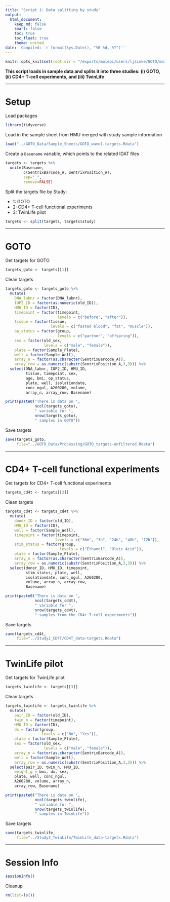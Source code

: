 ```yaml
---
title: "Script 1: Data splitting by study"
output:
  html_document:
    keep_md: false
    smart: false
    toc: true
    toc_float: true
    theme: united
date: 'Compiled: `r format(Sys.Date(), "%B %d, %Y")`'
---
```


```r
knitr::opts_knit$set(root.dir = "/exports/molepi/users/ljsinke/GOTO/main/GOTO_Scripts")
```

**This script loads in sample data and splits it into three studies: (i) GOTO, (ii) CD4+ T-cell experiments, and (iii) TwinLife**

***

# Setup

Load packages

```r
library(tidyverse)
```

Load in the sample sheet from HMU merged with study sample information

```r
load("../GOTO_Data/Sample_Sheets/GOTO_wave1-targets.Rdata")
```

Create a `Basename` variable, which points to the related IDAT files

```r
targets <- targets %>% 
  unite(Basename, 
        c(SentrixBarcode_A, SentrixPosition_A), 
        sep="_", 
        remove=FALSE)
```

Split the targets file by Study:

* 1: GOTO
* 2: CD4+ T-cell functional experiments
* 3: TwinLife pilot

```r
targets <- split(targets, targets$study)
```

***

# GOTO

Get targets for GOTO

```r
targets_goto <- targets[[1]]
```

Clean targets

```r
targets_goto <- targets_goto %>% 
  mutate(
    DNA_labnr = factor(DNA_labnr),
    IOP2_ID = factor(as.numeric(old_ID)), 
    HMU_ID = factor(ID),
    timepoint = factor(timepoint, 
                       levels = c("before", "after")),
    tissue = factor(tissue,
                    levels = c("fasted blood", "fat", "muscle")),
    op_status = factor(group,
                       levels = c("partner", "offspring")),
    sex = factor(old_sex, 
                 levels = c("male", "female")),
    plate = factor(Sample_Plate),
    well = factor(Sample_Well),
    array_n = factor(as.character(SentrixBarcode_A)),
    array_row = as.numeric(substr(SentrixPosition_A,3,3))) %>% 
  select(DNA_labnr, IOP2_ID, HMU_ID,
         tissue, timepoint, sex, 
         age, bmi, op_status,
         plate, well, isolationdate, 
         conc_ngul, A260280, volume, 
         array_n, array_row, Basename)
```

```r
print(paste0("There is data on ", 
             ncol(targets_goto), 
             " variable for ",
             nrow(targets_goto),
             " samples in GOTO"))
```

Save targets

```r
save(targets_goto,
     file="../GOTO_Data/Processing/GOTO_targets-unfiltered.Rdata")
```

***

# CD4+ T-cell functional experiments

Get targets for CD4+ T-cell functional experiments

```r
targets_cd4t <- targets[[2]]
```

Clean targets

```r
targets_cd4t <- targets_cd4t %>% 
  mutate(
    donor_ID = factor(old_ID),
    HMU_ID = factor(ID),
    well = factor(Sample_Well),
    timepoint = factor(timepoint, 
                      levels = c("30m", "3h", "24h", "48h", "72h")),
    stim_status = factor(group,
                        levels = c("Ethanol", "Oleic Acid")),
    plate = factor(Sample_Plate),
    array_n = factor(as.character(SentrixBarcode_A)),
    array_row = as.numeric(substr(SentrixPosition_A,3,3))) %>% 
  select(donor_ID, HMU_ID, timepoint, 
         stim_status, plate, well,
         isolationdate, conc_ngul, A260280, 
         volume, array_n, array_row, 
         Basename)
```

```r
print(paste0("There is data on ", 
             ncol(targets_cd4t), 
             " variable for ",
             nrow(targets_cd4t),
             " samples from the CD4+ T-cell experiments"))
```

Save targets

```r
save(targets_cd4t,
     file="../Study2_CD4T/CD4T_data-targets.Rdata")
```

***

# TwinLife pilot

Get targets for TwinLife pilot

```r
targets_twinlife <- targets[[3]]
```

Clean targets

```r
targets_twinlife <- targets_twinlife %>% 
  mutate(
    pair_ID = factor(old_ID),
    twin_n = factor(timepoint),
    HMU_ID = factor(ID),
    dx = factor(group,
                levels = c("No", "Yes")),
    plate = factor(Sample_Plate),
    sex = factor(old_sex, 
                 levels = c("male", "female")),
    array_n = factor(as.character(SentrixBarcode_A)),
    well = factor(Sample_Well),
    array_row = as.numeric(substr(SentrixPosition_A,3,3))) %>% 
  select(pair_ID, twin_n, HMU_ID,
    weight_g = bmi, dx, sex,
    plate, well, conc_ngul, 
    A260280, volume, array_n, 
    array_row, Basename)
```

```r
print(paste0("There is data on ", 
             ncol(targets_twinlife), 
             " variable for ",
             nrow(targets_twinlife),
             " samples in TwinLife"))
```

Save targets

```r
save(targets_twinlife,
     file="../Study3_TwinLife/TwinLife_data-targets.Rdata")
```

***

# Session Info

```r
sessionInfo()
```

Cleanup

```r
rm(list=ls())
```


